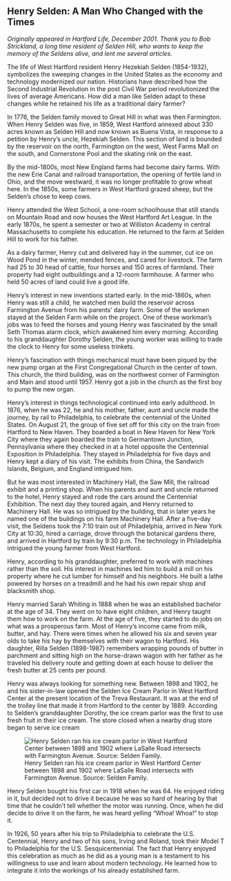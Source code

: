 ## Henry Selden: A Man Who Changed with the Times {-}

*Originally appeared in Hartford Life, December 2001. Thank you to Bob Strickland, a long time resident of Selden Hill, who wants to keep the memory of the Seldens alive, and lent me several articles.*

The life of West Hartford resident Henry Hezekiah Selden (1854-1932), symbolizes the sweeping changes in the United States as the economy and technology modernized our nation. Historians have described how the Second Industrial Revolution in the post Civil War period revolutionized the lives of average Americans. How did a man like Selden adapt to these changes while he retained his life as a traditional dairy farmer?

In 1776, the Selden family moved to Great Hill in what was then Farmington. When Henry Selden was five, in 1859, West Hartford annexed about 330 acres known as Selden Hill and now known as Buena Vista, in response to a petition by Henry’s uncle, Hezekiah Selden. This section of land is bounded by the reservoir on the north, Farmington on the west, West Farms Mall on the south, and Cornerstone Pool and the skating rink on the east.

By the mid-1800s, most New England farms had become dairy farms. With the new Erie Canal and railroad transportation, the opening of fertile land in Ohio, and the move westward, it was no longer profitable to grow wheat here. In the 1850s, some farmers in West Hartford grazed sheep, but the Selden’s chose to keep cows.

Henry attended the West School, a one-room schoolhouse that still stands on Mountain Road and now houses the West Hartford Art League. In the early 1870s, he spent a semester or two at Williston Academy in central Massachusetts to complete his education. He returned to the farm at Selden Hill to work for his father.

As a dairy farmer, Henry cut and delivered hay in the summer, cut ice on Wood Pond in the winter, mended fences, and cared for livestock. The farm had 25 to 30 head of cattle, four horses and 150 acres of farmland. Their property had eight outbuildings and a 12-room farmhouse. A farmer who held 50 acres of land could live a good life.

Henry’s interest in new inventions started early. In the mid-1860s, when Henry was still a child, he watched men build the reservoir across Farmington Avenue from his parents’ dairy farm. Some of the workmen stayed at the Selden Farm while on the project. One of these workman’s jobs was to feed the horses and young Henry was fascinated by the small Seth Thomas alarm clock, which awakened him every morning. According to his granddaughter Dorothy Selden, the young worker was willing to trade the clock to Henry for some useless trinkets.

Henry’s fascination with things mechanical must have been piqued by the new pump organ at the First Congregational Church in the center of town. This church, the third building, was on the northwest corner of Farmington and Main and stood until 1957. Henry got a job in the church as the first boy to pump the new organ.

Henry’s interest in things technological continued into early adulthood. In 1876, when he was 22, he and his mother, father, aunt and uncle made the journey, by rail to Philadelphia, to celebrate the centennial of the United States. On August 21, the group of five set off for this city on the train from Hartford to New Haven. They boarded a boat in New Haven for New York City where they again boarded the train to Germantown Junction, Pennsylvania where they checked in at a hotel opposite the Centennial Exposition in Philadelphia. They stayed in Philadelphia for five days and Henry kept a diary of his visit. The exhibits from China, the Sandwich Islands, Belgium, and England intrigued him.

But he was most interested in Machinery Hall, the Saw Mill, the railroad exhibit and a printing shop. When his parents and aunt and uncle returned to the hotel, Henry stayed and rode the cars around the Centennial Exhibition. The next day they toured again, and Henry returned to Machinery Hall. He was so intrigued by the building, that in later years he named one of the buildings on his farm Machinery Hall. After a five-day visit, the Seldens took the 7:10 train out of Philadelphia, arrived in New York City at 10:30, hired a carriage, drove through the botanical gardens there, and arrived in Hartford by train by 9:30 p.m. The technology in Philadelphia intrigued the young farmer from West Hartford.

Henry, according to his granddaughter, preferred to work with machines rather than the soil. His interest in machines led him to build a mill on his property where he cut lumber for himself and his neighbors. He built a lathe powered by horses on a treadmill and he had his own repair shop and blacksmith shop.

Henry married Sarah Whiting in 1888 when he was an established bachelor at the age of 34. They went on to have eight children, and Henry taught them how to work on the farm. At the age of five, they started to do jobs on what was a prosperous farm. Most of Henry’s income came from milk, butter, and hay. There were times when he allowed his six and seven year olds to take his hay by themselves with their wagon to Hartford. His daughter, Rilla Selden (1898-1987) remembers wrapping pounds of butter in parchment and sitting high on the horse-drawn wagon with her father as he traveled his delivery route and getting down at each house to deliver the fresh butter at 25 cents per pound.

Henry was always looking for something new. Between 1898 and 1902, he and his sister-in-law opened the Selden Ice Cream Parlor in West Hartford Center at the present location of the Treva Restaurant. It was at the end of the trolley line that made it from Hartford to the center by 1889. According to Selden’s granddaughter Dorothy, the ice cream parlor was the first to use fresh fruit in their ice cream. The store closed when a nearby drug store began to serve ice cream

![Henry Selden ran his ice cream parlor in West Hartford Center between 1898 and 1902 where LaSalle Road intersects with Farmington Avenue. Source: Selden Family.](images/05-Selden.jpg)

Henry Selden bought his first car in 1918 when he was 64. He enjoyed riding in it, but decided not to drive it because he was so hard of hearing by that time that he couldn’t tell whether the motor was running. Once, when he did decide to drive it on the farm, he was heard yelling “Whoa! Whoa!” to stop it.

In 1926, 50 years after his trip to Philadelphia to celebrate the U.S. Centennial, Henry and two of his sons, Irving and Roland, took their Model T to Philadelphia for the U.S. Sesquicentennial. The fact that Henry enjoyed this celebration as much as he did as a young man is a testament to his willingness to use and learn about modern technology. He learned how to integrate it into the workings of his already established farm.
